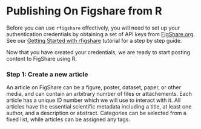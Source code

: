 # Publishing On Figshare from R

Before you can use `rfigshare` effectively, you will need to set up your authentication credentials by obtaining a set of API keys from [FigShare.org](http://fishshare.org).  See our [Getting Started with rfigshare](https://github.com/ropensci/rfigshare/blob/master/inst/doc/getting_started.md) tutorial for a step by step guide.  


Now that you have created your credentials, we are ready to start posting content to FigShare using R.  

### Step 1: Create a new article

An article on FigShare can be a figure, poster, dataset, paper, or other media, and can contain an arbitrary number of files or attachements.  Each article has a unique ID number which we will use to interact with it.  All articles have the essential scientific metadata including a title, at least one author, and a description or abstract.  Categories can be selected from a fixed list, while articles can be assigned any tags.
